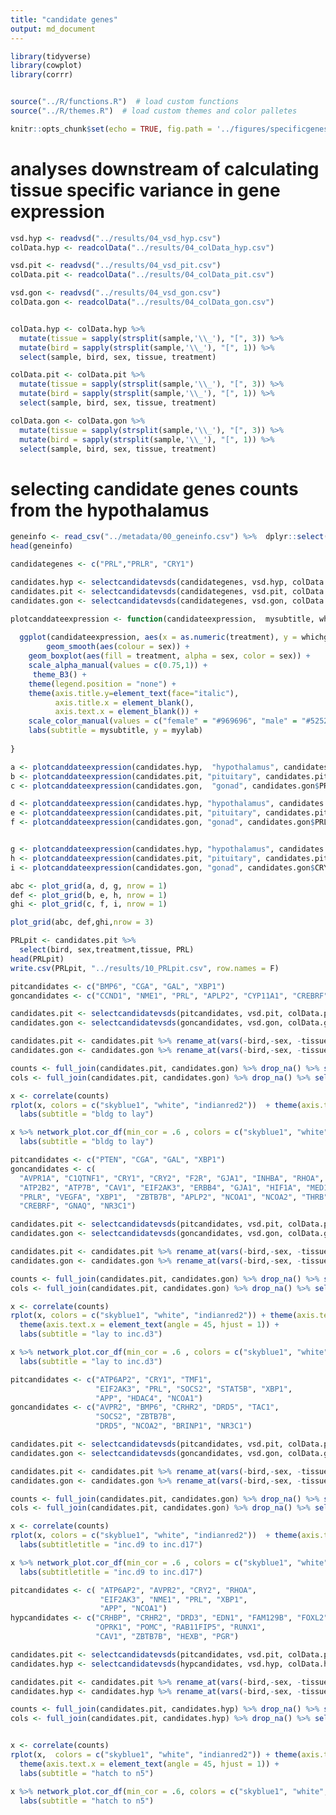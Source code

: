 ```yaml
---
title: "candidate genes"
output: md_document
---
```


```r
library(tidyverse)
library(cowplot)
library(corrr)


source("../R/functions.R")  # load custom functions 
source("../R/themes.R")  # load custom themes and color palletes

knitr::opts_chunk$set(echo = TRUE, fig.path = '../figures/specificgenes/')
```

# analyses downstream of calculating tissue specific variance in gene expression

```r
vsd.hyp <- readvsd("../results/04_vsd_hyp.csv")
colData.hyp <- readcolData("../results/04_colData_hyp.csv")

vsd.pit <- readvsd("../results/04_vsd_pit.csv")
colData.pit <- readcolData("../results/04_colData_pit.csv")

vsd.gon <- readvsd("../results/04_vsd_gon.csv")
colData.gon <- readcolData("../results/04_colData_gon.csv")


colData.hyp <- colData.hyp %>% 
  mutate(tissue = sapply(strsplit(sample,'\\_'), "[", 3)) %>%
  mutate(bird = sapply(strsplit(sample,'\\_'), "[", 1)) %>%
  select(sample, bird, sex, tissue, treatment)

colData.pit <- colData.pit %>%  
  mutate(tissue = sapply(strsplit(sample,'\\_'), "[", 3)) %>%
  mutate(bird = sapply(strsplit(sample,'\\_'), "[", 1)) %>%
  select(sample, bird, sex, tissue, treatment)

colData.gon <- colData.gon %>%  
  mutate(tissue = sapply(strsplit(sample,'\\_'), "[", 3)) %>%
  mutate(bird = sapply(strsplit(sample,'\\_'), "[", 1)) %>%
  select(sample, bird, sex, tissue, treatment)

```


# selecting candidate genes counts from the hypothalamus


```r
geneinfo <- read_csv("../metadata/00_geneinfo.csv") %>%  dplyr::select(Name, geneid, entrezid) %>% arrange(Name)
head(geneinfo)
```

```r
candidategenes <- c("PRL","PRLR", "CRY1")

candidates.hyp <- selectcandidatevsds(candidategenes, vsd.hyp, colData.hyp)
candidates.pit <- selectcandidatevsds(candidategenes, vsd.pit, colData.pit)
candidates.gon <- selectcandidatevsds(candidategenes, vsd.gon, colData.gon)

plotcanddateexpression <- function(candidateexpression,  mysubtitle, whichgene, myylab){
  
  ggplot(candidateexpression, aes(x = as.numeric(treatment), y = whichgene)) + 
        geom_smooth(aes(colour = sex)) +
    geom_boxplot(aes(fill = treatment, alpha = sex, color = sex)) + 
    scale_alpha_manual(values = c(0.75,1)) +
     theme_B3() +
    theme(legend.position = "none") +
    theme(axis.title.y=element_text(face="italic"),
          axis.title.x = element_blank(),
          axis.text.x = element_blank()) +
    scale_color_manual(values = c("female" = "#969696", "male" = "#525252")) +
    labs(subtitle = mysubtitle, y = myylab)
  
}

a <- plotcanddateexpression(candidates.hyp,  "hypothalamus", candidates.hyp$PRL, "PRL")
b <- plotcanddateexpression(candidates.pit, "pituitary", candidates.pit$PRL, "PRL")
c <- plotcanddateexpression(candidates.gon,  "gonad", candidates.gon$PRL, "PRL")

d <- plotcanddateexpression(candidates.hyp, "hypothalamus", candidates.hyp$PRLR, "PRLR")
e <- plotcanddateexpression(candidates.pit, "pituitary", candidates.pit$PRLR, "PRLR")
f <- plotcanddateexpression(candidates.gon, "gonad", candidates.gon$PRLR, "PRLR")


g <- plotcanddateexpression(candidates.hyp, "hypothalamus", candidates.hyp$CRY1, "CRY1")
h <- plotcanddateexpression(candidates.pit, "pituitary", candidates.pit$CRY1, "CRY1")
i <- plotcanddateexpression(candidates.gon, "gonad", candidates.gon$CRY1, "CRY1")

abc <- plot_grid(a, d, g, nrow = 1)
def <- plot_grid(b, e, h, nrow = 1)
ghi <- plot_grid(c, f, i, nrow = 1)

plot_grid(abc, def,ghi,nrow = 3)
```



```r
PRLpit <- candidates.pit %>%
  select(bird, sex,treatment,tissue, PRL)
head(PRLpit)
write.csv(PRLpit, "../results/10_PRLpit.csv", row.names = F)
```



```r
pitcandidates <- c("BMP6", "CGA", "GAL", "XBP1")
goncandidates <- c("CCND1", "NME1", "PRL", "APLP2", "CYP11A1", "CREBRF", "DBH")

candidates.pit <- selectcandidatevsds(pitcandidates, vsd.pit, colData.pit) %>% select(-sample) %>% filter(treatment %in% c("bldg", "lay"))
candidates.gon <- selectcandidatevsds(goncandidates, vsd.gon, colData.gon) %>% select(-sample) %>% filter(treatment %in% c("bldg", "lay"))

candidates.pit <- candidates.pit %>% rename_at(vars(-bird,-sex, -tissue, -treatment), function(x) paste0("pit_", x)) %>% select(-tissue)
candidates.gon <- candidates.gon %>% rename_at(vars(-bird,-sex, -tissue, -treatment), function(x) paste0("gon_", x)) %>% select(-tissue)

counts <- full_join(candidates.pit, candidates.gon) %>% drop_na() %>% select(-bird, -sex, -treatment)
cols <- full_join(candidates.pit, candidates.gon) %>% drop_na() %>% select(bird, sex, treatment)

x <- correlate(counts)
rplot(x, colors = c("skyblue1", "white", "indianred2"))  + theme(axis.text.x = element_text(angle = 45, hjust = 1)) + 
  labs(subtitle = "bldg to lay")

x %>% network_plot.cor_df(min_cor = .6 , colors = c("skyblue1", "white", "indianred2")) + 
  labs(subtitle = "bldg to lay")

```




```r
pitcandidates <- c("PTEN", "CGA", "GAL", "XBP1")
goncandidates <- c(
  "AVPR1A", "C1QTNF1", "CRY1", "CRY2", "F2R", "GJA1", "INHBA", "RHOA", "SMAD4",
  "ATP2B2", "ATP7B", "CAV1", "EIF2AK3", "ERBB4", "GJA1", "HIF1A", "MED1", "NME1", 
  "PRLR", "VEGFA", "XBP1",  "ZBTB7B", "APLP2", "NCOA1", "NCOA2", "THRB",
  "CREBRF", "GNAQ", "NR3C1")

candidates.pit <- selectcandidatevsds(pitcandidates, vsd.pit, colData.pit) %>% select(-sample) %>% filter(treatment %in% c("inc.d3", "lay"))
candidates.gon <- selectcandidatevsds(goncandidates, vsd.gon, colData.gon) %>% select(-sample) %>% filter(treatment %in% c("inc.d3", "lay"))

candidates.pit <- candidates.pit %>% rename_at(vars(-bird,-sex, -tissue, -treatment), function(x) paste0("pit_", x)) %>% select(-tissue)
candidates.gon <- candidates.gon %>% rename_at(vars(-bird,-sex, -tissue, -treatment), function(x) paste0("gon_", x)) %>% select(-tissue)

counts <- full_join(candidates.pit, candidates.gon) %>% drop_na() %>% select(-bird, -sex, -treatment)
cols <- full_join(candidates.pit, candidates.gon) %>% drop_na() %>% select(bird, sex, treatment)

x <- correlate(counts)
rplot(x, colors = c("skyblue1", "white", "indianred2")) + theme(axis.text.x = element_text(angle = 45, hjust = 1)) + 
  theme(axis.text.x = element_text(angle = 45, hjust = 1)) + 
  labs(subtitle = "lay to inc.d3")

x %>% network_plot.cor_df(min_cor = .6 , colors = c("skyblue1", "white", "indianred2"))  + 
  labs(subtitle = "lay to inc.d3")

```


```r
pitcandidates <- c("ATP6AP2", "CRY1", "TMF1",
                   "EIF2AK3", "PRL", "SOCS2", "STAT5B", "XBP1",
                   "APP", "HDAC4", "NCOA1")
goncandidates <- c("AVPR2", "BMP6", "CRHR2", "DRD5", "TAC1",
                   "SOCS2", "ZBTB7B",
                   "DRD5", "NCOA2", "BRINP1", "NR3C1")

candidates.pit <- selectcandidatevsds(pitcandidates, vsd.pit, colData.pit) %>% select(-sample) %>% filter(treatment %in% c("inc.d9", "inc.d17"))
candidates.gon <- selectcandidatevsds(goncandidates, vsd.gon, colData.gon) %>% select(-sample) %>% filter(treatment %in% c("inc.d9", "inc.d17"))

candidates.pit <- candidates.pit %>% rename_at(vars(-bird,-sex, -tissue, -treatment), function(x) paste0("pit_", x)) %>% select(-tissue)
candidates.gon <- candidates.gon %>% rename_at(vars(-bird,-sex, -tissue, -treatment), function(x) paste0("gon_", x)) %>% select(-tissue)

counts <- full_join(candidates.pit, candidates.gon) %>% drop_na() %>% select(-bird, -sex, -treatment)
cols <- full_join(candidates.pit, candidates.gon) %>% drop_na() %>% select(bird, sex, treatment)

x <- correlate(counts)
rplot(x, colors = c("skyblue1", "white", "indianred2"))  + theme(axis.text.x = element_text(angle = 45, hjust = 1)) + 
  labs(subtitletitle = "inc.d9 to inc.d17")

x %>% network_plot.cor_df(min_cor = .6 , colors = c("skyblue1", "white", "indianred2")) + 
  labs(subtitletitle = "inc.d9 to inc.d17")

```


```r
pitcandidates <- c( "ATP6AP2", "AVPR2", "CRY2", "RHOA", 
                    "EIF2AK3", "NME1", "PRL", "XBP1",
                    "APP", "NCOA1")
hypcandidates <- c("CRHBP", "CRHR2", "DRD3", "EDN1", "FAM129B", "FOXL2", "KRAS",
                   "OPRK1", "POMC", "RAB11FIP5", "RUNX1",
                   "CAV1", "ZBTB7B", "HEXB", "PGR")

candidates.pit <- selectcandidatevsds(pitcandidates, vsd.pit, colData.pit) %>% select(-sample) %>% filter(treatment %in% c("hatch", "n5"))
candidates.hyp <- selectcandidatevsds(hypcandidates, vsd.hyp, colData.hyp) %>% select(-sample) %>% filter(treatment %in% c("hatch", "n5"))

candidates.pit <- candidates.pit %>% rename_at(vars(-bird,-sex, -tissue, -treatment), function(x) paste0("pit_", x)) %>% select(-tissue)
candidates.hyp <- candidates.hyp %>% rename_at(vars(-bird,-sex, -tissue, -treatment), function(x) paste0("hyp_", x)) %>% select(-tissue)

counts <- full_join(candidates.pit, candidates.hyp) %>% drop_na() %>% select(-bird, -sex, -treatment)
cols <- full_join(candidates.pit, candidates.hyp) %>% drop_na() %>% select(bird, sex, treatment)


x <- correlate(counts)
rplot(x,  colors = c("skyblue1", "white", "indianred2")) + theme(axis.text.x = element_text(angle = 45, hjust = 1)) + 
  theme(axis.text.x = element_text(angle = 45, hjust = 1)) + 
  labs(subtitle = "hatch to n5")

x %>% network_plot.cor_df(min_cor = .6, colors = c("skyblue1", "white", "indianred2"))  + 
  labs(subtitle = "hatch to n5")

```

